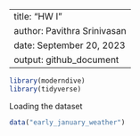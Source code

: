 --------------------
title: "HW I"
author: Pavithra Srinivasan
date: September 20, 2023
output: github_document
--------------------

```r
library(moderndive)
library(tidyverse)
```

Loading the dataset
```r
data("early_january_weather")
```

